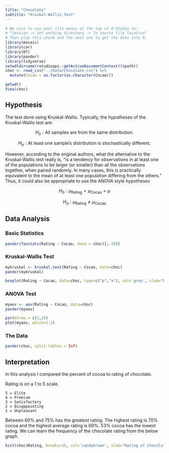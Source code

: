 ```yaml
---
title: "Chocolate"
subtitle: "Kruskal-Wallis Test"
---
```


```r
# Be sure to use your file menus at the top of R-Studio to:
# "Session -> Set working directory -> To source file location"
# Then play this chunk and the next one to get the data into R.
library(mosaic)
library(car)
library(DT)
library(pander)
library(tidyverse)
setwd(dirname(rstudioapi::getActiveDocumentContext()$path))
choc <- read_csv("../Data/Chocolate.csv") %>% 
  mutate(Cocao = as.factor(as.character(Cocao)))
```

```r
getwd()
View(choc)
```

<!-- ---- -->

<!-- Instructions:

 Use the Chocolate dataset and a Kruskal-Wallis Test(s) to answer an interesting question(s) that you come up with.
 
 About the dataset:
 
  * Company: Name of the company manufacturing the bar.

  * Orig: The specific geo-region of origin for the bar.

  * Review: Date of publication of the review.

  * Cocoa: Cocoa percentage (darkness) of the chocolate bar being reviewed.

  * Location: Manufacturer base country.

  * Rating: Expert rating for the bar.
      5= Elite (Transcending beyond the ordinary limits)
      4= Premium (Superior flavor development, character and style)
      3= Satisfactory(3.0) to praiseworthy(3.75) (well made with special qualities)
      2= Disappointing (Passable but contains at least one significant flaw)
      1= Unpleasant (mostly unpalatable)

   * Type: The variety (breed) of cocoa bean used, if provided.
   
   * BroadOrig: The broad geo-region of origin for the bean.

Note this dataset and description come from: © 2018 Kaggle Inc for further details visit:

[Kaggle.com](https://www.kaggle.com/rtatman/chocolate-bar-ratings/data)


If you want to give your critiquers some ideas about what you have questions on and would like help with, place those details here.-->
<!-- **Comments to Critiquers:**  -->



<!--End your comments to your critiquers before this line.-->

<!-- ---- -->

<!--Begin writing your Analysis after this point.-->

<!-- ## Background {.tabset .tabset-fade} -->

## Hypothesis

The test done using Kruskal-Wallis. Typically, the hypotheses of the Kruskal-Wallis test are:

$$
  H_0: \text{All samples are from the same distribution.}
$$


$$
  H_a: \text{At least one sample's distribution is stochastically different.}
$$

However, according to the original authors, what the alternative to the Kruskal-Wallis test really is, “is a tendency for observations in at least one of the populations to be larger (or smaller) than all the observations together, when paired randomly. In many cases, this is practically equivalent to the mean of at least one population differing from the others.” Thus, it could also be appropriate to use the ANOVA style hypotheses

$$
  H_0: \mu_\text{Rating} = \mu_\text{Cocao} = \mu
$$

$$
  H_a: \mu_\text{Rating} \neq \mu_\text{Cocao}
$$


## Data Analysis {.tabset .tabset-fade}

### Basic Statistics

```r
pander(favstats(Rating ~ Cocao, data = choc)[,-10])
```

### Kruskal-Wallis Test

```r
mykruskal <- kruskal.test(Rating ~ Cocao, data=choc)
pander(mykruskal)
```

```r
boxplot(Rating ~ Cocao, data=choc, type=c("p","a"), col='grey', xlab="Percent of Cocoa", ylab="Rating of Chocolate", main="Rating vs Percent Cocoa")
```

### ANOVA Test

```r
myaov <- aov(Rating ~ Cocao, data=choc)
pander(myaov)
```

```r
par(mfrow = c(1,2))
plot(myaov, which=1:2)
```

### The Data

```r
pander(choc, split.tables = Inf)
```

## Interpretation

In this analysis I compared the percent of cocoa to rating of chocolate. 

Rating is on a 1 to 5 scale. 

    5 = Elite 
    4 = Premium 
    3 = Satisfactory
    2 = Disappointing 
    1 = Unpleasant  

Between 60% and 75% has the greatest rating. The highest rating is 70% cocoa and the highest average rating is 69%. 53% cocoa has the lowest rating. We can learn the frequency of the chocolate rating from the below graph. 

```r
hist(choc$Rating, breaks=15, col='sandybrown', xlab="Rating of Chocolate", main="Chocolate Rating")
```